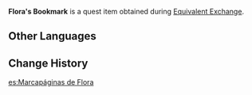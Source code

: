 {{Item Infobox
|id           = 100543
|image        = Item Quest Gift.png
|type         = Quest Items
|description  = A bookmark given to you by [[Flora]]. Made from a dried-out [[Windwheel Aster]], even in its box you barely notice the weight of it.
|source1      = Given during [[Equivalent Exchange]]
}}
'''Flora's Bookmark''' is a quest item obtained during [[Equivalent Exchange]].

==Other Languages==
{{Other Languages
|default_hidden = 1
|en      = Flora's Bookmark
|zhs     = 芙萝拉的书签
|zhs_rm  = Fúluólā de Shūqiān
|zht     = 芙蘿拉的書籤
|zht_rm  = Fúluólā de Shūqiān
|ja      = フローラのしおり
|ja_rm   = Furoora no Shiori
|ko      = 플로라의 책갈피
|ko_rm   = Peullora-ui Chaekgalpi
|es      = Marcapáginas de Flora
|fr      = Marque-page de Flora
|ru      = Закладка Флоры
|th      = ที่คั่นหนังสือของ Flora
|th_rm   = Thi Khan Nangsue khong Flora
|vi      = Giấy nhớ của Flora
|de      = Floras Lesezeichen
|id      = Pembatas Buku Flora
|pt      = Marca-páginas de Flora
|tr      = Flora'nın Kitap Ayracı
|it      = Segnalibro di Flora
}}

==Change History==
{{Change History|1.0}}

[[es:Marcapáginas de Flora]]